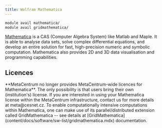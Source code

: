 ```yaml
---
title: Wolfram Mathematica
---
```

```bash
module avail mathematica/
module avail gridmathematica/
```

[Mathematica](https://www.wolfram.com/mathematica/) is a CAS (Computer Algebra System) like Matlab and Maple. It is able to analyse data sets, solve complex differential equations, and develop an entire solution for fast, high-precision numeric and symbolic computation. Mathematica also provides 2D and 3D data visualisation and programming capabilities.

## Licences

<Callout  type="warn" title="Warning">
**MetaCentrum no longer provides MetaCentrum-wide licences for Mathematica**. The only possibility is that users bring their own (institution's) license. If you are interested in using your Mathematica license within the MetaCentrum infrastructure, contact us for more details at meta@cesnet.cz.
</Callout>



<!---
<Callout  type="warn" title="Warning">
**MetaCentrum no longer provides MetaCentrum-wide licences for Mathematica**. Currently, there are Mathematica 9 licenses limited to UK and JCU members (in [Perun](https://perun.e-infra.cz) listed in `users-uk` and `users-jcu` groups, respectively). Apart from these, the only possibility is that users bring their own (institution's) license. If you are interested in using your Mathematica license within the MetaCentrum infrastructure, contact us for more details at meta@cesnet.cz.
</Callout>
-->



<Callout  type="info" title="Tip" icon="💡">
To enable computationally intensive computations within Mathematica, one can make use of its parallel/distributed extension called GridMathematica -- see details at [GridMathematica](content/docs/software/sw-list/gridmathematica.mdx) documentation.
</Callout>



<!---
## Usage

### UK members

```bash
module add mathematica/9-uk
math
```

### JCU members

```bash
module add mathematica/9-jcu
math
```

### Example

Example of interactive use:

```
$ qsub -I -l select=1:ncpus=1:mem=1gb:scratch_local=1gb:brno=true -l walltime=1:00:00
$ module add mathematica/11.3
$ math

In[1]:= 1 + 1

Out[1]= 2

In[2]:= 1 + 2

Out[2]= 3
```
-->
